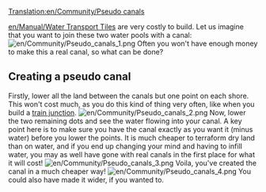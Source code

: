 [[Translation:en/Community/Pseudo canals]]
{{es/Traducción|en/Community/Pseudo canals|0}}

[[en/Manual/Water Transport Tiles]] are very costly to build. Let us imagine that you want to join these two water pools with a canal:
[[File:en/Community/Pseudo canals 1.png|center]]
Often you won't have enough money to make this a real canal, so what can be done?

==Creating a pseudo canal==
Firstly, lower all the land between the canals but one point on each shore. This won't cost much, as you do this kind of thing very often, like when you build a [[en/Community/Junctionary/Links|train junction]].
[[File:en/Community/Pseudo canals 2.png|center]]
Now, lower the two remaining dots and see the water flowing into your canal.  A key point here is to make sure you have the canal exactly as you want it (minus water) before you lower the points.  It is much cheaper to terraform dry land than on water, and if you end up changing your mind and having to infill water, you may as well have gone with real canals in the first place for what it will cost!
[[File:en/Community/Pseudo canals 3.png|center]]
Voila, you've created the canal in a much cheaper way!
[[File:en/Community/Pseudo canals 4.png|center]]
You could also have made it wider, if you wanted to. <!--Another advantage of pseudo canals is that you can build bridges over a pseudo canal, but you cannot over a real canal. NOT TRUE IN v0.6.0.-->
